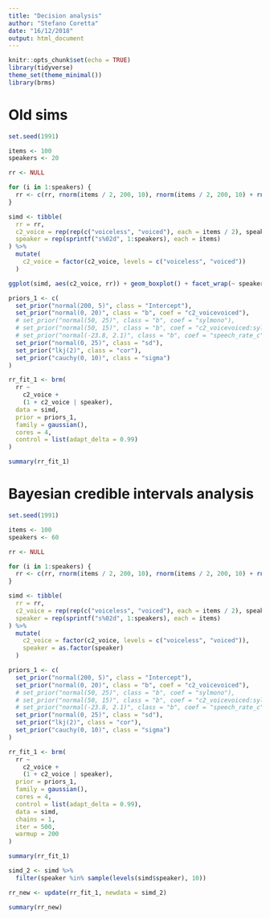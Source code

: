 ```yaml
---
title: "Decision analysis"
author: "Stefano Coretta"
date: "16/12/2018"
output: html_document
---
```


```r
knitr::opts_chunk$set(echo = TRUE)
library(tidyverse)
theme_set(theme_minimal())
library(brms)
```

# Old sims

```r
set.seed(1991)

items <- 100
speakers <- 20

rr <- NULL

for (i in 1:speakers) {
  rr <- c(rr, rnorm(items / 2, 200, 10), rnorm(items / 2, 200, 10) + rnorm(1, 0, 3))
}

simd <- tibble(
  rr = rr,
  c2_voice = rep(rep(c("voiceless", "voiced"), each = items / 2), speakers),
  speaker = rep(sprintf("s%02d", 1:speakers), each = items)
) %>%
  mutate(
    c2_voice = factor(c2_voice, levels = c("voiceless", "voiced"))
  )
```

```r
ggplot(simd, aes(c2_voice, rr)) + geom_boxplot() + facet_wrap(~ speaker)
```

```r
priors_1 <- c(
  set_prior("normal(200, 5)", class = "Intercept"),
  set_prior("normal(0, 20)", class = "b", coef = "c2_voicevoiced"),
  # set_prior("normal(50, 25)", class = "b", coef = "sylmono"),
  # set_prior("normal(50, 15)", class = "b", coef = "c2_voicevoiced:sylmono"),
  # set_prior("normal(-23.8, 2.1)", class = "b", coef = "speech_rate_c"),
  set_prior("normal(0, 25)", class = "sd"),
  set_prior("lkj(2)", class = "cor"),
  set_prior("cauchy(0, 10)", class = "sigma")
)
```

```r
rr_fit_1 <- brm(
  rr ~
    c2_voice +
    (1 + c2_voice | speaker),
  data = simd,
  prior = priors_1,
  family = gaussian(),
  cores = 4,
  control = list(adapt_delta = 0.99)
)
```

```r
summary(rr_fit_1)
```

# Bayesian credible intervals analysis

```r
set.seed(1991)

items <- 100
speakers <- 60

rr <- NULL

for (i in 1:speakers) {
  rr <- c(rr, rnorm(items / 2, 200, 10), rnorm(items / 2, 200, 10) + rnorm(1, 5, 1.25))
}

simd <- tibble(
  rr = rr,
  c2_voice = rep(rep(c("voiceless", "voiced"), each = items / 2), speakers),
  speaker = rep(sprintf("s%02d", 1:speakers), each = items)
) %>%
  mutate(
    c2_voice = factor(c2_voice, levels = c("voiceless", "voiced")),
    speaker = as.factor(speaker)
  )
```

```r
priors_1 <- c(
  set_prior("normal(200, 5)", class = "Intercept"),
  set_prior("normal(0, 20)", class = "b", coef = "c2_voicevoiced"),
  # set_prior("normal(50, 25)", class = "b", coef = "sylmono"),
  # set_prior("normal(50, 15)", class = "b", coef = "c2_voicevoiced:sylmono"),
  # set_prior("normal(-23.8, 2.1)", class = "b", coef = "speech_rate_c"),
  set_prior("normal(0, 25)", class = "sd"),
  set_prior("lkj(2)", class = "cor"),
  set_prior("cauchy(0, 10)", class = "sigma")
)

rr_fit_1 <- brm(
  rr ~
    c2_voice +
    (1 + c2_voice | speaker),
  prior = priors_1,
  family = gaussian(),
  cores = 4,
  control = list(adapt_delta = 0.99),
  data = simd,
  chains = 1,
  iter = 500,
  warmup = 200
)
```

```r
summary(rr_fit_1)
```

```r
simd_2 <- simd %>%
  filter(speaker %in% sample(levels(simd$speaker), 10))

rr_new <- update(rr_fit_1, newdata = simd_2)

summary(rr_new)
```

